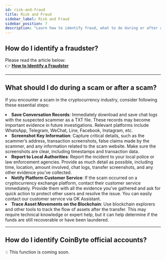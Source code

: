 ```yaml
---
id: risk-and-fraud
title: Risk and Fraud
sidebar_label: Risk and Fraud
sidebar_position: 7
description: "Learn how to identify fraud, what to do during or after a scam, and how to trade safely on CoinByte."
---
```


## How do I identify a fraudster?

Please read the article below:  
👉 <a href="/static/account-security/verification-and-security/risk-and-fraud/How to Identify a Fraudster.pdf"><strong>How to Identify a Fraudster</strong></a>


---

## What should I do during a scam or after a scam?

If you encounter a scam in the cryptocurrency industry, consider following these essential steps:

<TickList>
<li><strong>Save Conversation Records</strong>: Immediately download and save chat logs with the suspected scammer as a TXT file. These records may become important evidence in future investigations. Relevant platforms include WhatsApp, Telegram, WeChat, Line, Facebook, Instagram, etc.</li>
<li><strong>Screenshot Key Information</strong>: Capture critical details, such as the scammer’s address, transaction screenshots, false claims made by the scammer, and any information related to the scam website. Make sure the screenshots are clear, including timestamps and transaction data.</li>
<li><strong>Report to Local Authorities</strong>: Report the incident to your local police or law enforcement agencies. Provide as much detail as possible, including time, location, amount involved, chat logs, transfer screenshots, and any other evidence you’ve collected.</li>
<li><strong>Notify Platform Customer Service</strong>: If the scam occurred on a cryptocurrency exchange platform, contact their customer service immediately. Provide them with all the evidence you’ve gathered and ask for quick action to protect other users and resolve the issue. You can easily contact our customer service via OK Assistant.</li>
<li><strong>Trace Asset Movements on the Blockchain</strong>: Use blockchain explorers and other tools to track the flow of assets after the transfer. This may require technical knowledge or expert help, but it can help determine if the funds are still recoverable or have been laundered.</li>
</TickList>


---

## How do I identify CoinByte official accounts?

<InfoBox>
💡 This function is coming soon. 
</InfoBox>

<RelatedArticles category="account-security" />
